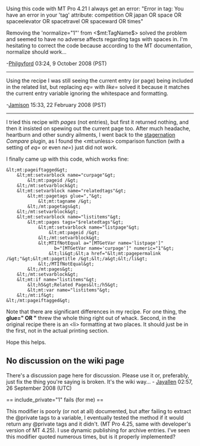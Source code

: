 Using this code with MT Pro 4.21 I always get an error: "Error in <mtEntries> tag: You have an error in your 'tag' attribute: competition OR japan OR space OR spaceelevator OR spacetravel OR spaceward OR times"

Removing the 'normalize="1"' from <$mt:TagName$> solved the problem and seemed to have no adverse affects regarding tags with spaces in. I'm hesitating to correct the code because according to the MT documentation, normalize should work...

-[[User:Philgyford|Philgyford]] 03:24, 9 October 2008 (PST)

----


Using the recipe I was still seeing the current entry (or page) being included in the related list, but replacing ''eq='' with ''like='' solved it because it matches the current entry variable ignoring the whitespace and formatting.

-[[User:Jamison|Jamison]] 15:33, 22 February 2008 (PST)

----


I tried this recipe with ''pages'' (not entries), but first it returned nothing, and then it insisted on spewing out the current page too. After much headache, heartburn and other sundry ailments, I went back to the [http://www.staggernation.com stagernation] ''Compare'' plugin, as I found the &lt;mt:unless&gt; comparison function (with a setting of ''eq='' or even ''ne='') just did not work.

I finally came up with this code, which works fine:

<pre>
&lt;mt:pageiftagged&gt;
    &lt;mt:setvarblock name="curpage"&gt;
        &lt;mt:pageid /&gt;
    &lt;/mt:setvarblock&gt;
    &lt;mt:setvarblock name="relatedtags"&gt;
        &lt;mt:pagetags glue=","&gt;
            &lt;mt:tagname /&gt;
        &lt;/mt:pagetags&gt;
    &lt;/mt:setvarblock&gt;
    &lt;mt:setvarblock name="listitems"&gt;
        &lt;mt:pages tags="$relatedtags"&gt;
            &lt;mt:setvarblock name="listpage"&gt;
                &lt;mt:pageid /&gt;
            &lt;/mt:setvarblock&gt;
            &lt;MTIfNotEqual a="[MTGetVar name='listpage']" 
                  b="[MTGetVar name='curpage']" numeric="1"&gt;
                &lt;li&gt;&lt;a href="&lt;mt:pagepermalink /&gt;"&gt;&lt;mt:pagetitle /&gt;&lt;/a&gt;&lt;/li&gt;
            &lt;/MTIfNotEqual&gt;
        &lt;/mt:pages&gt;
    &lt;/mt:setvarblock&gt;
    &lt;mt:if name="listitems"&gt;
        &lt;h5&gt;Related Pages&lt;/h5&gt;
        &lt;mt:var name="listitems"&gt;
    &lt;/mt:if&gt;
&lt;/mt:pageiftagged&gt;
</pre>


Note that there are significant differences in my recipe. For one thing, the '''glue=" OR "''' threw the whole thing right out of whack. Second, in the original recipe there is an &lt;li&gt; formatting at two places. It should just be in the first, not in the actual printing section.

Hope this helps.

== No discussion on the wiki page ==

There's a discussion page here for discussion.  Please use it or, preferably, just fix the thing you're saying is broken.  It's the wiki way... - [[User:Jayallen|Jayallen]] 02:57, 26 September 2008 (UTC)

== include_private="1" fails (for me) ==

This modifier is poorly (or not at all) documented, but after failing to extract the @private tags to a variable, I eventually tested the <mt:EntryTags include_private="1"> method if it would return any @private tags and it didn't. (MT Pro 4.25, same with developer's version of MT 4.25). I use dynamic publishing for archive entries. I've seen this modifier quoted numerous times, but is it properly implemented?